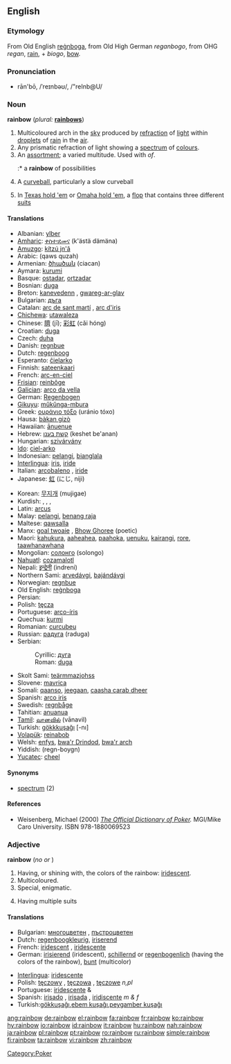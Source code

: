 {{wikipedia}}
==English==

===Etymology===
From Old English [[regnboga|reġnboga]], from Old High German ''reganbogo'', from OHG ''regan'', [[rain]], + ''biogo'', [[bow]].

===Pronunciation===
*rān'bō, /ˈreɪnbəʊ/, /"reInb@U/

===Noun===
'''rainbow'''  (''plural:'' '''[[rainbows]]''')

# Multicoloured arch in the [[sky]] produced by [[refraction]] of [[light]] within [[droplet]]s of [[rain]] in the [[air]].
# Any prismatic refraction of light showing a [[spectrum]] of [[colour]]s.
# An [[assortment]]; a varied multitude. Used with ''of''.
#:* a '''rainbow''' of possibilities
# {{baseball}} A [[curveball]], particularly a slow curveball
# {{context|poker slang}} In [[Texas hold 'em]] or [[Omaha hold 'em]], a [[flop]] that contains three different [[suit]]s

====Translations====

{{top}}
*Albanian: [[ylber]] {{m}}
*[[Amharic]]: [[ቀስተ፡ደመና]] (k'ästä dämäna)
*[[Amuzgo]]: [[kítzú jn'â]]
*Arabic: {{ARchar|[[قوس قزح]]}} (qaws quzah)
*Armenian: [[ծիածան]] (ciacan)
*Aymara: [[kurumi]]
*Basque: [[ostadar]], [[ortzadar]]
*Bosnian: [[duga]] {{f}}
*Breton: [[kanevedenn]] {{f}}, [[gwareg-ar-glav]] {{f}}
*Bulgarian: [[дъга]] {{f}}
*Catalan: [[arc de sant martí]] {{m}}, [[arc d'iris]] {{m}}
*[[Chichewa]]: [[utawaleza]]
*Chinese: [[隮]] (jī); [[彩虹]] (cǎi hóng)
*Croatian: [[duga]] {{f}}
*Czech: [[duha]] {{f}}
*Danish: [[regnbue]]
*Dutch: [[regenboog]] {{m}}
*Esperanto: [[ĉielarko]]
*Finnish: [[sateenkaari]]
*French: [[arc-en-ciel]] {{m}}
*[[Frisian]]: [[reinbôge]]
*[[Galician]]: [[arco da vella]] {{m}}
*German: [[Regenbogen]] {{m}}
*[[Gikuyu]]: [[műkűnga-mbura]]
*Greek: [[ουράνιο τόξο]] {{n}} (uránio tóxo)
*Hausa: [[bàkan gizò]] {{m}}
*Hawaiian: [[ānuenue]]
*Hebrew: [[קשת בענן]] {{m}} (keshet be'anan)
*Hungarian: [[szivárvány]]
*[[Ido]]: [[ciel-arko]]
*Indonesian: [[pelangi]], [[bianglala]]
*[[Interlingua]]: [[iris]], [[iride]]
*Italian: [[arcobaleno]] {{m}}, [[iride]] {{f}}
*Japanese: [[虹]] (にじ, niji)
{{mid}}
*Korean: [[무지개]] (mujigae)
*Kurdish: {{trad|ku|keskesor}} {{f}}, {{trad|ku|keskûala}} {{f}}, {{trad|ku|qozeqer}} {{f}}, {{trad|ku|bûka baranê}} {{f}}
*Latin: [[arcus]] {{m}}
*Malay: [[pelangi]], [[benang raja]]
*Maltese: [[qawsalla]] {{f}}
*Manx: [[goal twoaie]] {{m}}, [[Bhow Ghoree]] {{m}} (poetic)
*Maori: [[kahukura]], [[aaheahea]], [[paahoka]], [[uenuku]], [[kairangi]], [[rore]], [[taawhanawhana]]
*Mongolian: [[солонго]] (solongo)
*[[Nahuatl]]: [[cozamalotl]]
*Nepali: [[इन्द्रेनी]] (indreni)
*Northern Sami: [[arvedávgi]], [[bajándávgi]]
*Norwegian: [[regnbue]]
*Old English: [[regnboga|reġnboga]]
*Persian: {{FAchar|[[رنگین کمان]]}}
*Polish: [[tęcza]] {{f}}
*Portuguese: [[arco-íris]] {{m}}
*Quechua: [[kurmi]]
*Romanian: [[curcubeu]] {{m}}
*Russian: [[радуга]] (raduga) {{f}}
*Serbian:
*:Cyrillic: [[дуга#Serbian|дуга]] {{f}}
*:Roman: [[duga#Serbian|duga]] {{f}}
*Skolt Sami: [[teärmmazjohss]]
*Slovene: [[mavrica]] {{f}}
*Somali: [[qaanso]], [[jeegaan]], [[caasha carab dheer]]
*Spanish: [[arco iris]] {{m}}
*Swedish: [[regnbåge]]
*Tahitian: [[anuanua]]
*[[Tamil]]: [[வானவில்]] (vānavil)
*Turkish: [[gökkkuşağı]] [-nı]
*[[Volapük]]: [[reinabob]]
*Welsh: [[enfys]], [[bwa'r Drindod]], [[bwa'r arch]]
*Yiddish: (regn-boygn) {{m}}
*[[Yucatec]]: [[cheel]]
{{bottom}}

====Synonyms====
*[[spectrum]] (2)

====References====

*Weisenberg, Michael (2000) ''[http://www.poker1.com/mcu/pokerdictionary/mculib_dictionary_info.asp The Official Dictionary of Poker].''  MGI/Mike Caro University.  ISBN 978-1880069523

[[Category:Poker]]

===Adjective===
'''rainbow'''  (''no'' {{compar}} ''or'' {{superl}})

# Having, or shining with, the colors of the rainbow: [[iridescent]].
# Multicoloured.
# Special, enigmatic.
# {{poker}} Having multiple suits

====Translations====

{{top}}
*Bulgarian: [[многоцветен]] {{m}}, [[пъстроцветен]] {{m}}
*Dutch: [[regenboogkleurig]], [[iriserend]]
*French: [[iridescent]] {{m}}, [[iridescente]] {{f}}
*German: [[irisierend]] (iridescent), [[schillernd]] or [[regenbogenlich]] (having the colors of the rainbow), [[bunt]] (multicolor)
{{mid}}
*[[Interlingua]]: [[iridescente]]
*Polish: [[tęczowy]] {{m}}, [[tęczowa]] {{f}}, [[tęczowe]] ''n,pl''
*Portuguese: [[iridescente]] {{m}} & {{f}}
*Spanish: [[irisado]] {{m}}, [[irisada]] {{f}}, [[iridiscente]] ''m & f''
*Turkish:[[gökkuşağı]],[[ebem kuşağı]],[[peygamber kuşağı]]
{{bottom}}

[[ang:rainbow]]
[[de:rainbow]]
[[el:rainbow]]
[[fa:rainbow]]
[[fr:rainbow]]
[[ko:rainbow]]
[[hy:rainbow]]
[[io:rainbow]]
[[id:rainbow]]
[[it:rainbow]]
[[hu:rainbow]]
[[nah:rainbow]]
[[ja:rainbow]]
[[pl:rainbow]]
[[pt:rainbow]]
[[ro:rainbow]]
[[ru:rainbow]]
[[simple:rainbow]]
[[fi:rainbow]]
[[ta:rainbow]]
[[vi:rainbow]]
[[zh:rainbow]]